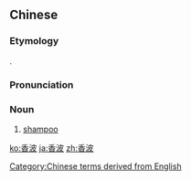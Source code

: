 ==Chinese==
{{zh-forms|fragrant|wave}}

===Etymology===
{{zh-psm|shampoo}}.

===Pronunciation===
{{zh-pron
|m=xiāngbō
|cat=n
}}

===Noun===
{{zh-noun}}

# [[shampoo]]

[[Category:Chinese terms derived from English]]

[[ko:香波]]
[[ja:香波]]
[[zh:香波]]